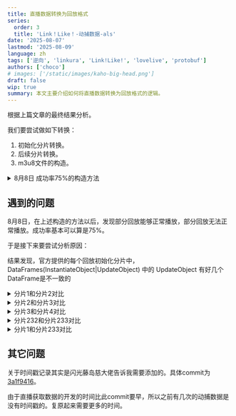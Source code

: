```yaml
---
title: 直播数据转换为回放格式
series:
  order: 3
  title: 'Link！Like！-动捕数据-als'
date: '2025-08-07'
lastmod: '2025-08-09'
language: zh
tags: ['逆向', 'linkura', 'Link!Like!', 'lovelive', 'protobuf']
authors: ['choco']
# images: ['/static/images/kaho-big-head.png']
draft: false
wip: true
summary: 本文主要介绍如何将直播数据转换为回放格式的逻辑。
---
```


根据上篇文章的最终结果分析。

我们要尝试做如下转换：

1. 初始化分片转换。
2. 后续分片转换。
3. m3u8文件的构造。

<details>
<summary>8月8日 成功率75%的构造方法</summary>

## 分片初始化数据

为了达成上述目的，首先需要研究每个分片的初始化数据以及时间戳的处理方式。

- SegmentStartedAt - 起始微秒时间戳
- Data-Room - 从直播数据copy过来的 Room (id: "default-xxx", started: timestamp, ended: 0)

- (后续分片) DataFrames: InstantiateObject 和 UpdateObject
- CacheEnded - Value = true
- (初始分片) DataFrames: InstantiateObject 和 UpdateObject

### 时间戳问题

通过 `工具` 获取得到的数据是实时的。
一般官方推流时间是，正式直播开始前10分钟推动捕数据。如果在25分通过工具获取到的动捕数据，那么时间戳也只能按照25分钟来处理。

然后 **初始化分片** 中：

SegmentStartedAt、Data-Room、CacheEnded、DataFrames 的时间戳都是一致的。

所以转换步骤如下：
1. 将直播数据协商至DataFrames(InstantiateObject|UpdateObject) 阶段的时间戳作为初始化时间戳，记为 `initTimestamp`。
2. 创建 SegmentStartedAt，时间戳为 `initTimestamp`，值为 `initTimestamp`。
3. 拷贝 Data-Room，时间戳为 `initTimestamp`。
4. 创建 CacheEnded，时间戳为 `initTimestamp`，值为 `true`。
5. 创建 DataFrames(InstantiateObject|UpdateObject)，时间戳为 `initTimestamp`。
  - 第一个Frames 拷贝 Data-Room
  - 后续Frames 从直播中的Frames进行拷贝
    - InstantiateObject: Owner ID 变为 sys; Target RoomAll 中的 room_id 需要进行填充
    - UpdateObject: Target RoomAll 中的 room_id 需要进行填充
6. 拷贝后续UpdateObject包，时间戳为直播数据记录的时间戳。
  - UpdateObject: Target RoomAll 中的 room_id 需要进行填充
7. 忽略直播数据中的Pong包

**后续分片**：

注意第四步与第五步的步骤顺序不能替换

1. 我们需要计算离 上一个分片 `lastInitTimestamp + 10秒` 最近(≥)的UpdateObject的时间戳作为当前分片的初始化时间戳，记为 `currentInitTimestamp`。
2. 创建 SegmentStartedAt，时间戳为 `lastInitTimestamp + 10秒`，值为 `lastInitTimestamp + 10秒`。
3. 拷贝 Data-Room，时间戳为 `currentInitTimestamp`。
4. 拷贝初始化分片的 DataFrames(InstantiateObject|UpdateObject)，时间戳为 `currentInitTimestamp`。
  - 注意时间戳为 `currentInitTimestamp`
  - 去除Data-Room DataFrame
  - InstantiateObject: Target 变为 CurrentPlayer
  - UpdateObject: Target 变为 CurrentPlayer
5. 创建 CacheEnded，时间戳为 `currentInitTimestamp`，值为 `true`。
6. 拷贝后续UpdateObject包，时间戳为直播数据记录的时间戳。
  - UpdateObject: Target RoomAll 中的 room_id 需要进行填充
  - 初始化数据后的第一个 UpdateObject DataFrames的时间戳就就是 `currentInitTimestamp`。
7. 忽略直播数据中的Pong包
8. 忽略DestroyObject数据
9. 重复此操作

## m3u8文件的构造

```

#EXTM3U8
#EXT-X-VERSION:3
#EXT-X-PLAYLIST-TYPE:VOD
#EXT-X-MEDIA-SEQUENCE:0
#EXT-X-TARGETDURATION:10
#EXTINF:10.000,
...000.ts
#EXTINF:10.000,
...000.ts
...
...
##EXTINF:结尾时间,
...结束分片.ts
#EXT-X-ENDLIST

```

</details>

## 遇到的问题

8月8日，在上述构造的方法以后，发现部分回放能够正常播放，部分回放无法正常播放。成功率基本可以算是75%。

于是接下来要尝试分析原因：

结果发现，官方提供的每个回放初始化分片中，DataFrames(InstantiateObject|UpdateObject) 中的 UpdateObject 有好几个DataFrame是不一致的

<details>
<summary>分片1和分片2对比</summary>
```
  ✅ Frame 1 matches (digest: ca7877b0921dc6942951b09e11a29cccc2fed59b4effec17c66663c0d8d33873)
  ✅ Frame 2 matches (digest: 7a5f7f55f38c89c1d228194bc06c61fc865d8546af1de910b63c2f3784d30284)
  ✅ Frame 3 matches (digest: 0658340d6cd73cd8c6bb4c69ab4b5ab3b138efc7d13efce37688734a0bbe7c1e)
  ✅ Frame 4 matches (digest: efd9b5f2c27b81edda6bc88a3a0b85152b530cc6bf250e8b03d5a40171f61c97)
  ✅ Frame 5 matches (digest: a3ce4d22e6b0481cff2c3a8f532bd5be1524257a378799865cb44d8791eb4c30)
  ✅ Frame 6 matches (digest: 0a3d6b2650ce8705c6713c22e1d2849770fb16ae52fd0204d18c8c3e53afacf5)
  ✅ Frame 7 matches (digest: 1c150f550af7d28456e00b5de014bdb551cc32ba1a089209c339d0326d77540e)
  ✅ Frame 8 matches (digest: 15bcf05c797a89b76c555dfcdb7fc44ac85b68bbbe8cf5167c4aec202bb7e70a)
  ✅ Frame 9 matches (digest: 3653e9027c92dbc5a9a450e8a59fcf8b3845f6bc25ac0995d1c68ac01ae479c2)
  ✅ Frame 10 matches (digest: 631d1ee226e123a8d85f057646eaba4e0e1ea0776bebb737106f831f8e59688d)
  ✅ Frame 11 matches (digest: 2ba33f8f0b448f9c86ae91ba90d299551c8c7ee7c6e51dc3a8b6c39a67d51cf6)
  ✅ Frame 12 matches (digest: 6c80bfc8e9aecaa476ada9799147808ae37aca04bd761f5d0be17f6da62c9369)
  ✅ Frame 13 matches (digest: f285b9f4e60964cdf2332e9dfe1f4b6a70d798c1e98ec2e28375a674347b9d17)
  ✅ Frame 14 matches (digest: 7151f2c18287141fb236f086c7a389bcb112c71a83915afc6a196bcf29836efe)
  ✅ Frame 15 matches (digest: 295a11db0342355b3a7e98f3a1a09c361bebdc1f255ecf7dcd3e10bac48d19f6)
  ✅ Frame 16 matches (digest: ae10a2bc724a3296629eb2624fbaea2f2750be7a1551831e38d193add1ad003a)
  ✅ Frame 17 matches (digest: a0a48db3394a3405304c69e599d2bc7a41ddc5d83f75b888a8277d0a65d588f5)
  ✅ Frame 18 matches (digest: 4c036541594e95c5b6c7e0365d896132a6a5491e83ff64a27be75833e7b9168f)
  ✅ Frame 19 matches (digest: 5d8126e5055981394656499a4d4ad9fbe97f532372408c39ae92bdf4cadc9296)
  ✅ Frame 20 matches (digest: 21c5cf19ffbc14579c075b66e79cb77a04b0a492ca394719fd932ab5704c557f)
  ✅ Frame 21 matches (digest: 5fca1938d97bc3dc30c2701f8cd95be76b4a90c6594174fb516232abfb139ecb)
  ✅ Frame 22 matches (digest: fd7117861449de141774ae778893639338fa523dca02e8e1898c86a53df3f41c)
  ✅ Frame 23 matches (digest: c1a39b3ec38c87d737647f93f44db52b105fb6ba170d74283f2e4897aec83b13)
  ✅ Frame 24 matches (digest: cebeefc58d18097e3e94489b6b27d37e843ad5c2592b01490a3593bbae35f6ea)
  ✅ Frame 25 matches (digest: 3474d1dd46eec3883652f27bee99c743b129b9e5dcd3c9bf508d7868d6cbfd7a)
  ✅ Frame 26 matches (digest: ff6beb62163235ac28667e8f38431ec395ba4b563e81fb901a7e568081dacd91)
  ✅ Frame 27 matches (digest: d6a6334c489a51ab95c96a2f8ece5a807924cb99cc51bfdb3a7b5044a6896232)
  ✅ Frame 28 matches (digest: be5176ad9df73dfa83a2a8542045b7f2872143f914631083f452f28dddf935fa)
  ✅ Frame 29 matches (digest: 4173a4ead5fd722a72d2ca9a10f19005e9c02f86e2f7441b8e77badf69b4d3ca)
  ✅ Frame 30 matches (digest: 9629c3e5b5b53f7ed6b8ef66ffa9a12523912674ba63ee508023eedfd374d59c)
  ✅ Frame 31 matches (digest: d08b01731ece9dabf97ddb39fe361bacc5d4b5fd29515fe46d6058751a204929)
  ✅ Frame 32 matches (digest: 4ff2b4f7239f1ae7ddd97756940db560f31c3b27968f55b4dba247550387f6c7)
  ✅ Frame 33 matches (digest: 5db32a4782ac38875152952db50c355437a3ca147a518a64e780a6ade7233b11)
  ✅ Frame 34 matches (digest: b62e4b4ba78550d7b5962574b8a48ef7179f2249a6df4005316b816e9bfa15c7)
  ✅ Frame 35 matches (digest: 8c30010603759111cd61b747f878e1a1e2d92bc847ffea4f6759c1d64b7c7f94)
  ✅ Frame 36 matches (digest: 82a9b0127701516cf0c9627186ff23d407455eed4ea7a4d7e4766dac6709d88d)
  ✅ Frame 37 matches (digest: 6a617dcc54ae9229d41e5954984133aacb90cdc853c74e833efcb5883429ce27)
  ✅ Frame 38 matches (digest: c420da2d46f8adf5751508a7b80f204ebd2f94b423b5adaeb65f46020cd9cdf5)
  ✅ Frame 39 matches (digest: 4327d3466d3f7800bd90ae29dcb6e48112764b834d15d54b46f32e69083fff99)
  ✅ Frame 40 matches (digest: 68b3942c379e5da83dfefcb4c83fbe9fc715dd2bc0d6423001331417a168d5ef)
  ✅ Frame 41 matches (digest: 21caae5347e0bcdf10324b70707492dcc5f5e12f8ae3e78d4d82539ccdd06228)
  ✅ Frame 42 matches (digest: dedb8ea4382dda0d4226992d53649af9c828d98f0f1ca74d5a0f1ae5ec8b4ce9)
  ✅ Frame 43 matches (digest: d8dfacae8f9381f4628b1329ca4b86f729f9bc577614ec09f72addbe47186897)
  ✅ Frame 44 matches (digest: abe7768f4e6c73b3815b49f753f2c5ff65bbe83553872b295d3aa0be559d91ce)
  ✅ Frame 45 matches (digest: fb75584f4c923c342d11ca50e935d2259e20f051e2282fa05e5bc8b0bbe7e91e)
  ✅ Frame 46 matches (digest: 27ac39b19b41b4ee39ea751e187a9cd154a356f642f1bf62d931be5676cab915)
  ✅ Frame 47 matches (digest: 31919616f8eebfb7ac1d790054449230c49a2c8ca6691463db108dabddb262d7)
  ✅ Frame 48 matches (digest: 3877b074403d40e9001f84032f50874c3146c4c6be3ff03f173d5be1d8bf47f3)
  ✅ Frame 49 matches (digest: 6fb75972fbc40044a1c9cb7e8dc8b83fd319e8acc00b4244fd4ecb9befb976ae)
  ✅ Frame 50 matches (digest: 905b2755fa2fb66559dd6878c166ab4970d6d5642323a0752ce59f6ef770e80c)
  ✅ Frame 51 matches (digest: 92178658646b60b936e06537f439651844b7821240f82cd25b736def848cd522)
  ✅ Frame 52 matches (digest: 263ab6fddbffbab67b8a6a2c582f4bb7254368e6de8b99417750a83d87561458)
  ✅ Frame 53 matches (digest: 6aaeb930278c8eba73421aaba5b212612eade5f19f53a5e0bbb7681efd6390db)
  ✅ Frame 54 matches (digest: c4c8fc01a9aeb381191f8cbff1b1df0dc720df19b262b2641f8583d101626a53)
  ✅ Frame 55 matches (digest: 94ab1cadd35ebd2063de73ea2475ec017a32dc9312eca53006b985ef37959ac7)
  ❌ Frame 56 has no match (digest: bc21c53773a3d174a46d127c20cf91524083c31e1fec3dae7b320da32d2e242b)
  ✅ Frame 57 matches (digest: 34df73528b495170e8d85ca150864f2b2859fd775b31b821bc78273685dff426)
  ❌ Frame 58 has no match (digest: 51efc27558c30cdc9831d11d839735e81d30e23496daea1e59d0471ba66e5034)
  ✅ Frame 59 matches (digest: ffa026b9c1c9feb34b8ecd0069cd1693fb66ef0f7fecfe4bde06e3fb9f83909b)
  ✅ Frame 60 matches (digest: 6c6f4ccf30758eae674772b7039f9e8c6dc941a28e3762181847a9a1a26415c2)
  ✅ Frame 61 matches (digest: a592f3c1ad040fe5ec07038c980ecce52e2a7e9bd13c1fbc1867ac80213dd1b3)
  ✅ Frame 62 matches (digest: 87b02b8bfbfe9883025432d812e9767056b86c58513bcfe1d9ba46c0eba000e9)
  ✅ Frame 63 matches (digest: 7972f0100679bef1b20752c2be61351fe46de2f502fe7bd011625e44344a8af6)
  ✅ Frame 64 matches (digest: 257a49b00b0508e8956d8b4f9df085ae1a704f8ee3bc7dbf4082fa90dec90f15)
  ✅ Frame 65 matches (digest: b755d1625b12462b61349d4bcab34b173f84d633fd22269b6f799eefa43bbc94)
  ✅ Frame 66 matches (digest: 753b3b375200dce9e6e56750e5ea0d4610aa1eff39fcb30e66b222e1a77dfdda)
  ✅ Frame 67 matches (digest: df7f053a3e4aefaafcf3a53d192f30f1195d2cb803a28491cf6c319cda70cc20)
  ✅ Frame 68 matches (digest: 2c726bf7a2d2323553286948f4e2b3d65ed73e0847ba4e9317c621a79ac5a1d3)
  ✅ Frame 69 matches (digest: f0cfb13be2b5052bb8be5e268e1185c56522bb5b50bc95dec598bb2a0f415045)
  ✅ Frame 70 matches (digest: 050bb60d49d6eb50f8a828dc7f21a9d85f725ac12c4fa1ae1b612d54a90c215c)
  ✅ Frame 71 matches (digest: 802410a90786188a0c1dce2e915161e0e2650926d85c438b510ff9583c7a4624)
  ❌ Frame 72 has no match (digest: 3c058014ff5b9789b525adf3d5175a1518b2042abcfd2751e02e1ae9db0c945a)
  ✅ Frame 73 matches (digest: be7382d1a756a0ecb7314699e10c6f8bad833cf8db0a05db036aa638b1841e36)
  ✅ Frame 74 matches (digest: c01d1d444a2f08a58ce3cfab0f4e765377344a9333092d166c653d8e6027379f)
  ✅ Frame 75 matches (digest: 9b7f37daeefbf3f3ee151275fef29174bc0b88878c9dfff3f540e8d867fe8f1f)
  ✅ Frame 76 matches (digest: f4c21e9eb4f84b2fae142310805b3b0d968e8c351e094304ed3a87d6f30da011)
  ✅ Frame 77 matches (digest: 9f65064a027a53551b91414250906070121d3836f08622ac00922e035be3b7a8)
  ✅ Frame 78 matches (digest: efe5ddfd74be7bcd27ffe14d1eb47f0f8a54f1d51b053f031282754b16f7cfd3)
  ❌ Frame 79 has no match (digest: f66e81e76ba9654285dae75318e7eb307d1fb0f28e309ec14cb6ae42b9ad915f)
  ✅ Frame 80 matches (digest: 8adfd41c45341df9f0cb4a45b319f8a52c9fdd7002539af517dfb90729a99382)
  ❌ Frame 81 has no match (digest: 79f383d987eb69f2a870ebaca46d337521ad39387b0aba4cc5d4122793328d0c)
  ✅ Frame 82 matches (digest: 3bd7ab3b43be60dfd8a64bbbb1831ee8f146e334ff82aa368833d37bbfddd277)
  ✅ Frame 83 matches (digest: 1945b9e4af9b88bf3e509f51459ce4d5beed526a7baee8573a6690c651078511)
  ✅ Frame 84 matches (digest: c2518be219957958eccaf2be763c9c6bb6bfec55c07bf389521904580ef8b4c1)
  ❌ Frame 85 has no match (digest: ee147e244651f0926a4b3c77ba3e6ed54b8086ce7b8e50b800fa69711d25cf86)
  ✅ Frame 86 matches (digest: 58b1714ec3c68d875462006223993781f9c8782c19cf33cbf71f3a2aa1a28ef1)
  ✅ Frame 87 matches (digest: 283be947f92bcb5fc4e3359d7b5e9765df7aa5066a7e3f6b897974b59a937463)
  ✅ Frame 88 matches (digest: cda367cb5cf34b0fd7b3675f49567836b451c5fbb8c7ce1af94890c3c907fc05)
  ❌ Frame 89 has no match (digest: d9440e900d8cd299090e651ddbd90d0d0dafb8cf549c629ac9e635390dbec880)
  ❌ Frame 90 has no match (digest: 235561d3d1be79914b5cab7dc54c8e15603953623ef9a882b1161c03151cf1b6)
  ✅ Frame 91 matches (digest: 822e9173b3c98ae6a124ca72d9373e67895775ee154aeb81ae4cdffe7d1e2f0d)
  ✅ Frame 92 matches (digest: 3aab2b54bc5100793cbcb5e7932dfc43e839df52453a9882bc073a6f85daba51)
  ✅ Frame 93 matches (digest: c76cd8c5b135e033b2fb658511bbc516f8e1467750d2ec3c2cce14a0da65e7cd)
  ✅ Frame 94 matches (digest: 855227a006ec0749ad2ae6d96426b1f529d655cb6202b55206c0568b98409897)
  Result: 86/94 frames matched
  Unmatched frames in File 1:
    Frame 1: UpdateObject(object_id: 1660035171, method: 1, payload: 32 bytes)
    Frame 2: UpdateObject(object_id: 1038343611, method: 1, payload: 550 bytes)
    Frame 3: UpdateObject(object_id: 773906611, method: 1, payload: 32 bytes)
    Frame 4: UpdateObject(object_id: 938385746, method: 0, payload: 16 bytes)
    Frame 5: UpdateObject(object_id: 517539591, method: 0, payload: 354 bytes)
    Frame 6: UpdateObject(object_id: 1075763389, method: 1, payload: 32 bytes)
    Frame 7: UpdateObject(object_id: 1858325797, method: 1, payload: 550 bytes)
    Frame 8: UpdateObject(object_id: 1669335288, method: 1, payload: 550 bytes)
  Unmatched frames in File 2:
    Frame 1: UpdateObject(object_id: 773906611, method: 1, payload: 32 bytes)
    Frame 2: UpdateObject(object_id: 938385746, method: 0, payload: 16 bytes)
    Frame 3: UpdateObject(object_id: 517539591, method: 0, payload: 391 bytes)
    Frame 4: UpdateObject(object_id: 1075763389, method: 1, payload: 32 bytes)
    Frame 5: UpdateObject(object_id: 1858325797, method: 1, payload: 550 bytes)
    Frame 6: UpdateObject(object_id: 1669335288, method: 1, payload: 550 bytes)
    Frame 7: UpdateObject(object_id: 1660035171, method: 1, payload: 32 bytes)
    Frame 8: UpdateObject(object_id: 1038343611, method: 1, payload: 550 bytes)
```
</details>

<details>
<summary>分片2和分片3对比</summary>
```
  ...
  Result: 86/94 frames matched
  Unmatched frames in File 1:
    Frame 1: UpdateObject(object_id: 773906611, method: 1, payload: 32 bytes)
    Frame 2: UpdateObject(object_id: 938385746, method: 0, payload: 16 bytes)
    Frame 3: UpdateObject(object_id: 517539591, method: 0, payload: 391 bytes)
    Frame 4: UpdateObject(object_id: 1075763389, method: 1, payload: 32 bytes)
    Frame 5: UpdateObject(object_id: 1858325797, method: 1, payload: 550 bytes)
    Frame 6: UpdateObject(object_id: 1669335288, method: 1, payload: 550 bytes)
    Frame 7: UpdateObject(object_id: 1660035171, method: 1, payload: 32 bytes)
    Frame 8: UpdateObject(object_id: 1038343611, method: 1, payload: 550 bytes)
  Unmatched frames in File 2:
    Frame 1: UpdateObject(object_id: 773906611, method: 1, payload: 32 bytes)
    Frame 2: UpdateObject(object_id: 938385746, method: 0, payload: 16 bytes)
    Frame 3: UpdateObject(object_id: 517539591, method: 0, payload: 360 bytes)
    Frame 4: UpdateObject(object_id: 1075763389, method: 1, payload: 32 bytes)
    Frame 5: UpdateObject(object_id: 1858325797, method: 1, payload: 550 bytes)
    Frame 6: UpdateObject(object_id: 1669335288, method: 1, payload: 550 bytes)
    Frame 7: UpdateObject(object_id: 1660035171, method: 1, payload: 32 bytes)
    Frame 8: UpdateObject(object_id: 1038343611, method: 1, payload: 550 bytes)
```
</details>

<details>
<summary>分片3和分片4对比</summary>
```
  ...
  Result: 86/94 frames matched
  Unmatched frames in File 1:
    Frame 1: UpdateObject(object_id: 773906611, method: 1, payload: 32 bytes)
    Frame 2: UpdateObject(object_id: 938385746, method: 0, payload: 16 bytes)
    Frame 3: UpdateObject(object_id: 517539591, method: 0, payload: 360 bytes)
    Frame 4: UpdateObject(object_id: 1075763389, method: 1, payload: 32 bytes)
    Frame 5: UpdateObject(object_id: 1858325797, method: 1, payload: 550 bytes)
    Frame 6: UpdateObject(object_id: 1669335288, method: 1, payload: 550 bytes)
    Frame 7: UpdateObject(object_id: 1660035171, method: 1, payload: 32 bytes)
    Frame 8: UpdateObject(object_id: 1038343611, method: 1, payload: 550 bytes)
  Unmatched frames in File 2:
    Frame 1: UpdateObject(object_id: 773906611, method: 1, payload: 32 bytes)
    Frame 2: UpdateObject(object_id: 938385746, method: 0, payload: 16 bytes)
    Frame 3: UpdateObject(object_id: 517539591, method: 0, payload: 505 bytes)
    Frame 4: UpdateObject(object_id: 1075763389, method: 1, payload: 32 bytes)
    Frame 5: UpdateObject(object_id: 1858325797, method: 1, payload: 550 bytes)
    Frame 6: UpdateObject(object_id: 1669335288, method: 1, payload: 550 bytes)
    Frame 7: UpdateObject(object_id: 1660035171, method: 1, payload: 32 bytes)
    Frame 8: UpdateObject(object_id: 1038343611, method: 1, payload: 550 bytes)
```
</details>

<details>
<summary>分片232和分片233对比</summary>
```
  Result: 86/94 frames matched
  Unmatched frames in File 1:
    Frame 1: UpdateObject(object_id: 1669335288, method: 1, payload: 550 bytes)
    Frame 2: UpdateObject(object_id: 1660035171, method: 1, payload: 32 bytes)
    Frame 3: UpdateObject(object_id: 1038343611, method: 1, payload: 550 bytes)
    Frame 4: UpdateObject(object_id: 773906611, method: 1, payload: 32 bytes)
    Frame 5: UpdateObject(object_id: 938385746, method: 0, payload: 16 bytes)
    Frame 6: UpdateObject(object_id: 517539591, method: 0, payload: 355 bytes)
    Frame 7: UpdateObject(object_id: 1075763389, method: 1, payload: 32 bytes)
    Frame 8: UpdateObject(object_id: 1858325797, method: 1, payload: 550 bytes)
  Unmatched frames in File 2:
    Frame 1: UpdateObject(object_id: 773906611, method: 1, payload: 32 bytes)
    Frame 2: UpdateObject(object_id: 938385746, method: 0, payload: 16 bytes)
    Frame 3: UpdateObject(object_id: 517539591, method: 0, payload: 333 bytes)
    Frame 4: UpdateObject(object_id: 1075763389, method: 1, payload: 32 bytes)
    Frame 5: UpdateObject(object_id: 1858325797, method: 1, payload: 550 bytes)
    Frame 6: UpdateObject(object_id: 1669335288, method: 1, payload: 550 bytes)
    Frame 7: UpdateObject(object_id: 1660035171, method: 1, payload: 32 bytes)
    Frame 8: UpdateObject(object_id: 1038343611, method: 1, payload: 550 bytes)
```
</details>

<details>
<summary>分片1和分片233对比</summary>
```
  ...
  Result: 76/94 frames matched
  Unmatched frames in File 1:
    Frame 1: UpdateObject(object_id: 1660035171, method: 1, payload: 32 bytes)
    Frame 2: UpdateObject(object_id: 1038343611, method: 1, payload: 550 bytes)
    Frame 3: UpdateObject(object_id: 843624111, method: 1, payload: 24 bytes)
    Frame 4: UpdateObject(object_id: 1122428492, method: 1, payload: 24 bytes)
    Frame 5: UpdateObject(object_id: 1215359862, method: 1, payload: 16 bytes)
    Frame 6: UpdateObject(object_id: 16342169, method: 1, payload: 16 bytes)
    Frame 7: UpdateObject(object_id: 179091227, method: 1, payload: 24 bytes)
    Frame 8: UpdateObject(object_id: 1067207633, method: 1, payload: 16 bytes)
    Frame 9: UpdateObject(object_id: 773906611, method: 1, payload: 32 bytes)
    Frame 10: UpdateObject(object_id: 1933718666, method: 1, payload: 16 bytes)
    Frame 11: UpdateObject(object_id: 1584955615, method: 1, payload: 16 bytes)
    Frame 12: UpdateObject(object_id: 1129292208, method: 1, payload: 16 bytes)
    Frame 13: UpdateObject(object_id: 938385746, method: 0, payload: 16 bytes)
    Frame 14: UpdateObject(object_id: 517539591, method: 0, payload: 354 bytes)
    Frame 15: UpdateObject(object_id: 1075763389, method: 1, payload: 32 bytes)
    Frame 16: UpdateObject(object_id: 749893685, method: 0, payload: 47 bytes)
    Frame 17: UpdateObject(object_id: 1858325797, method: 1, payload: 550 bytes)
    Frame 18: UpdateObject(object_id: 1669335288, method: 1, payload: 550 bytes)
  Unmatched frames in File 2:
    Frame 1: UpdateObject(object_id: 773906611, method: 1, payload: 32 bytes)
    Frame 2: UpdateObject(object_id: 1933718666, method: 1, payload: 16 bytes)
    Frame 3: UpdateObject(object_id: 1584955615, method: 1, payload: 16 bytes)
    Frame 4: UpdateObject(object_id: 1129292208, method: 1, payload: 16 bytes)
    Frame 5: UpdateObject(object_id: 938385746, method: 0, payload: 16 bytes)
    Frame 6: UpdateObject(object_id: 517539591, method: 0, payload: 333 bytes)
    Frame 7: UpdateObject(object_id: 1075763389, method: 1, payload: 32 bytes)
    Frame 8: UpdateObject(object_id: 749893685, method: 0, payload: 47 bytes)
    Frame 9: UpdateObject(object_id: 1858325797, method: 1, payload: 550 bytes)
    Frame 10: UpdateObject(object_id: 1669335288, method: 1, payload: 550 bytes)
    Frame 11: UpdateObject(object_id: 1660035171, method: 1, payload: 32 bytes)
    Frame 12: UpdateObject(object_id: 1038343611, method: 1, payload: 550 bytes)
    Frame 13: UpdateObject(object_id: 843624111, method: 1, payload: 24 bytes)
    Frame 14: UpdateObject(object_id: 1122428492, method: 1, payload: 24 bytes)
    Frame 15: UpdateObject(object_id: 1215359862, method: 1, payload: 16 bytes)
    Frame 16: UpdateObject(object_id: 16342169, method: 1, payload: 16 bytes)
    Frame 17: UpdateObject(object_id: 179091227, method: 1, payload: 24 bytes)
    Frame 18: UpdateObject(object_id: 1067207633, method: 1, payload: 16 bytes)
```
</details>


## 其它问题

关于时间戳记录其实是闪光藤岛慈大佬告诉我需要添加的。具体commit为 [3a1f9416](https://github.com/ChocoLZS/linkura-cli/pull/1/commits/3a1f0416edad99f050a37568eed3e94f66e056eb)。

由于直播获取数据的开发的时间比此commit要早，所以之前有几次的动捕数据是没有时间戳的。复原起来需要更多的时间。